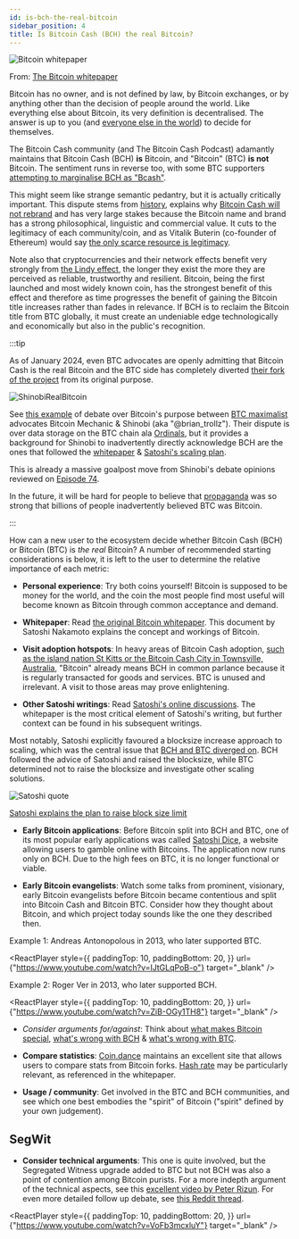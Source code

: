 ```yaml
---
id: is-bch-the-real-bitcoin
sidebar_position: 4
title: Is Bitcoin Cash (BCH) the real Bitcoin?
---
```



<img src={whitepaperUrl} alt="Bitcoin whitepaper" />

From: [The Bitcoin whitepaper](/bitcoin.pdf)

Bitcoin has no owner, and is not defined by law, by Bitcoin exchanges, or by anything other than the decision of people around the world. Like everything else about Bitcoin, its very definition is decentralised. The answer is up to you (and [everyone else in the world](/faqs/Global-Reserve-Currency/what-do-you-mean-global-reserve-currency)) to decide for themselves.

The Bitcoin Cash community (and The Bitcoin Cash Podcast) adamantly maintains that Bitcoin Cash (BCH) **is** Bitcoin, and "Bitcoin" (BTC) **is not** Bitcoin. The sentiment runs in reverse too, with some BTC supporters [attempting to marginalise BCH as "Bcash"](/faqs/Other/whats-with-the-name-bcash).

This might seem like strange semantic pedantry, but it is actually critically important. This dispute stems from [history](/start#episode-8-of-10-bitcoin-cash), explains why [Bitcoin Cash will not rebrand](/faqs/BCH/will-bitcoin-cash-rebrand) and has very large stakes because the Bitcoin name and brand has a strong philosophical, linguistic and commercial value. It cuts to the legitimacy of each community/coin, and as Vitalik Buterin (co-founder of Ethereum) would say [the only scarce resource is legitimacy](https://vitalik.ca/general/2021/03/23/legitimacy.html).

Note also that cryptocurrencies and their network effects benefit very strongly from [the Lindy effect](https://en.wikipedia.org/wiki/Lindy_effect), the longer they exist the more they are perceived as reliable, trustworthy and resilient. Bitcoin, being the first launched and most widely known coin, has the strongest benefit of this effect and therefore as time progresses the benefit of gaining the Bitcoin title increases rather than fades in relevance. If BCH is to reclaim the Bitcoin title from BTC globally, it must create an undeniable edge technologically and economically but also in the public's recognition.

:::tip

As of January 2024, even BTC advocates are openly admitting that Bitcoin Cash is the real Bitcoin and the BTC side has completely diverted [their fork of the project](/faqs/Decentralisation/what-is-a-soft-hard-fork) from its original purpose.

<img src={shinobiRealBitcoinUrl} alt="ShinobiRealBitcoin" />

See [this example](https://twitter.com/brian_trollz/status/1749240142970143144) of debate over Bitcoin's purpose between [BTC maximalist](/faqs/Culture/what-is-bitcoin-maximalism#btc-toxic-maximalism) advocates Bitcoin Mechanic & Shinobi (aka "@brian_trollz"). Their dispute is over data storage on the BTC chain ala [Ordinals](/faqs/BCH-vs-BTC/does-bch-have-ordinals), but it provides a background for Shinobi to inadvertently directly acknowledge BCH are the ones that followed the [whitepaper](/bitcoin.pdf) & [Satoshi's scaling plan](/faqs/Global-Reserve-Currency/can-BCH-technically-scale-to-global-reserve-currency#scaling-pillar-3-pruned-nodes).

This is already a massive goalpost move from Shinobi's debate opinions reviewed on [Episode 74](/episodes/74).

In the future, it will be hard for people to believe that [propaganda](/faqs/BCH-vs-BTC/why-is-there-so-much-propaganda-in-btc) was so strong that billions of people inadvertently believed BTC was Bitcoin.

:::

How can a new user to the ecosystem decide whether Bitcoin Cash (BCH) or Bitcoin (BTC) is _the real_ Bitcoin? A number of recommended starting considerations is below, it is left to the user to determine the relative importance of each metric:

- **Personal experience**: Try both coins yourself! Bitcoin is supposed to be money for the world, and the coin the most people find most useful will become known as Bitcoin through common acceptance and demand.

- **Whitepaper**: Read [the original Bitcoin whitepaper](/bitcoin.pdf). This document by Satoshi Nakamoto explains the concept and workings of Bitcoin.

- **Visit adoption hotspots**: In heavy areas of Bitcoin Cash adoption, [such as the island nation St Kitts or the Bitcoin Cash City in Townsville, Australia](/faqs/BCH/is-BCH-spreading), "Bitcoin" already means BCH in common parlance because it is regularly transacted for goods and services. BTC is unused and irrelevant. A visit to those areas may prove enlightening.

- **Other Satoshi writings**: Read [Satoshi's online discussions](https://satoshi.nakamotoinstitute.org/). The whitepaper is the most critical element of Satoshi's writing, but further context can be found in his subsequent writings.

Most notably, Satoshi explicitly favoured a blocksize increase approach to scaling, which was the central issue that [BCH and BTC diverged on](/start#episode-8-of-10-bitcoin-cash). BCH followed the advice of Satoshi and raised the blocksize, while BTC determined not to raise the blocksize and investigate other scaling solutions.

<img src={blocksizeUrl} alt="Satoshi quote" />

[Satoshi explains the plan to raise block size limit](https://bitcointalk.org/index.php?topic=1347.msg15366#msg15366)

- **Early Bitcoin applications**: Before Bitcoin split into BCH and BTC, one of its most popular early applications was called [Satoshi Dice](https://satoshidice.com/), a website allowing users to gamble online with Bitcoins. The application now runs only on BCH. Due to the high fees on BTC, it is no longer functional or viable.

- **Early Bitcoin evangelists**: Watch some talks from prominent, visionary, early Bitcoin evangelists before Bitcoin became contentious and split into Bitcoin Cash and Bitcoin BTC. Consider how they thought about Bitcoin, and which project today sounds like the one they described then.

Example 1: Andreas Antonopolous in 2013, who later supported BTC.

<ReactPlayer
style={{
      paddingTop: 10,
      paddingBottom: 20,
    }}
url={"https://www.youtube.com/watch?v=IJtGLqPoB-o"}
target="\_blank"
/>

Example 2: Roger Ver in 2013, who later supported BCH.

<ReactPlayer
style={{
      paddingTop: 10,
      paddingBottom: 20,
    }}
url={"https://www.youtube.com/watch?v=ZiB-OGy1TH8"}
target="\_blank"
/>

- *Consider arguments for/against*: Think about [what makes Bitcoin special](/faqs/BCH/why-bitcoin-cash), [what's wrong with BCH](/faqs/BCH/why-not-bitcoin-cash) & [what's wrong with BTC](/faqs/BCH-vs-BTC/whats-wrong-with-bitcoin-btc).

- **Compare statistics**: [Coin.dance](https://coin.dance/) maintains an excellent site that allows users to compare stats from Bitcoin forks. [Hash rate](/faqs/BCH-vs-BTC/is-low-hashrate-a-problem) may be particularly relevant, as referenced in the whitepaper.

- **Usage / community**: Get involved in the BTC and BCH communities, and see which one best embodies the "spirit" of Bitcoin ("spirit" defined by your own judgement).

## SegWit

- **Consider technical arguments**: This one is quite involved, but the Segregated Witness upgrade added to BTC but not BCH was also a point of contention among Bitcoin purists. For a more indepth argument of the technical aspects, see this [excellent video by Peter Rizun](https://www.youtube.com/watch?v=VoFb3mcxluY). For even more detailed follow up debate, see [this Reddit thread](https://www.reddit.com/r/btc/comments/d15wjd/history_lesson_dr_peter_rizun_segwit_coins_are/ezi624w/?context=10000).

<ReactPlayer
style={{
      paddingTop: 10,
      paddingBottom: 20,
    }}
url={"https://www.youtube.com/watch?v=VoFb3mcxluY"}
target="\_blank"
/>
